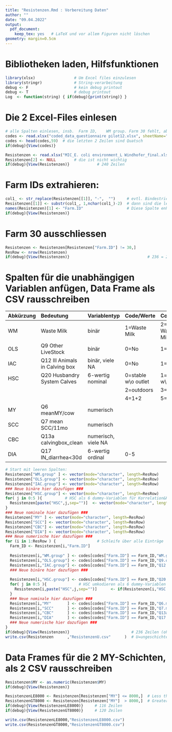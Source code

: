 ```yaml
---
title: "Resistenzen.Rmd : Vorbereitung Daten"
author: ""
date: "09.04.2022"
output:
  pdf_document:
    keep_tex: yes   # LaTeX und vor allem Figuren nicht löschen
geometry: margin=0.5cm
---
```


# Bibliotheken laden, Hilfsfunktionen

```r
library(xlsx)                 # Um Excel files einzulesen
library(stringr)              # String-verarbeitung
debug <- F                    # kein debug printout
debug <- T                    # debug printout
Log  <- function(string) { if(debug){print(string)} }
```

# Die 2 Excel-Files einlesen

```r
# alle Spalten einlesen, insb.  Farm ID,	WM group. Farm 30 fehlt, aber ich rechne nie mit Zeilennummern :
codes <- read.xlsx("coded_data_questionnaire pilot12.xlsx", sheetName="data")
codes <- head(codes,59)  # die letzten 2 Zeilen sind Quatsch
if(debug){View(codes)}
```

```r
Resistenzen <- read.xlsx("MIC_E. coli environment_L Windhofer_final.xls", sheetName="Abfrage")[6:22]   # wichtige Spalten einlesen: Probe, Antibiotika
Resistenzen[2] <- NULL        # die ist nicht wichtig
if(debug){View(Resistenzen)}            # 240 Zeilen
```

# Farm IDs extrahieren:

```r
col1_ <- str_replace(Resistenzen[[1]], "-",  "")     # evtl. Bindestrich weg
Resistenzen[[1]] <- substr(col1_, 1,nchar(col1_)-2)  # dann sind die letzten 2 Zeichen überflüssig
names(Resistenzen)[1] <- "Farm.ID"                   # Diese Spalte enhält jetzt nur noch die Farm IDs
if(debug){View(Resistenzen)}                         
```

# Farm 30 ausschliessen

```r
Resistenzen <- Resistenzen[Resistenzen["Farm.ID"] != 30,]
ResRow <- nrow(Resistenzen)
if(debug){View(Resistenzen)}                                  # 236 = 240 - 4 Proben der Farm 30
```

# Spalten für die unabhängigen Variablen anfügen, Data Frame als CSV rausschreiben

  Abkürzung   Bedeutung                         Variablentyp         Code/Werte                                               Code
  ---------   -------------------------         ------------------   ------------                                             ----------------
  WM          Waste Milk                        binär                1=Waste Milk                                             2=No Waste Milk
  OLS         Q9 Other LiveStock                binär                0=No                                                     1=Yes
  IAC         Q12 Ill Animals in Calving box    binär, viele NA      0=No                                                     1=Yes    
  HSC         Q20 Husbandry System Calves       6-wertig nominal     0=stable w\\o outlet                                     1=stable w\\ outlet
                                                                     2=outdoors                                               3=0+1
                                                                     4=1+2                                                    5=0+2 
  MY          Q6 meanMY/cow                     numerisch            
  SCC         Q7 mean SCC/11mo                  numerisch            
  CBC         Q13a calvingbox_clean             numerisch, viele NA  
  DIA         Q17 IN_diarrhea<30d               6-wertig ordinal     0-5            

```r
# Start mit leeren Spalten:
Resistenzen["WM.group" ] <- vector(mode="character", length=ResRow)               
Resistenzen["OLS.group"] <- vector(mode="character", length=ResRow)               
Resistenzen["IAC.group"] <- vector(mode="character", length=ResRow)  
### Neue binäre hier dazufügen ###
Resistenzen["HSC.group"] <- vector(mode="character", length=ResRow)    
for( j in 0:5 ){          # HSC als 6 dummy-Variablen für Korrelation&Regression
  Resistenzen[paste("HSC",j,sep="")]  <- vector(mode="character", length=ResRow)
}
### Neue nominale hier dazufügen ###
Resistenzen["MY" ] <- vector(mode="character", length=ResRow)               
Resistenzen["SCC"] <- vector(mode="character", length=ResRow)              
Resistenzen["CBC"] <- vector(mode="character", length=ResRow)        
Resistenzen["DIA"] <- vector(mode="character", length=ResRow)              
### Neue numerische hier dazufügen ###
for (i in 1:ResRow ) {                  # Schleife über alle Einträge 
  Farm_ID <- Resistenzen[i,"Farm.ID"] 
  
  Resistenzen[i,"WM.group" ] <- codes[codes["Farm.ID"] == Farm_ID,"WM.group"                    ]  
  Resistenzen[i,"OLS.group"] <- codes[codes["Farm.ID"] == Farm_ID,"Q9.other_livestock"          ]             
  Resistenzen[i,"IAC.group"] <- codes[codes["Farm.ID"] == Farm_ID,"Q12.illanimals_in_calvingbox"]  
  ### Neue binäre hier dazufügen ###
    
  Resistenzen[i,"HSC.group"] <- codes[codes["Farm.ID"] == Farm_ID,"Q20.husbandry_system_calves" ]  
  for( j in 0:5 ){              # HSC umkodieren als 6 dummy-Variablen für Korrelation&Regression
    Resistenzen[i,paste("HSC",j,sep="")]      <- if(Resistenzen[i,"HSC.group"] == j) 1  else 0
  }
  ### Neue nominale hier dazufügen ###
  Resistenzen[i,"MY"       ] <- codes[codes["Farm.ID"] == Farm_ID,"Q6.meanMY.cow"               ]              
  Resistenzen[i,"SCC"      ] <- codes[codes["Farm.ID"] == Farm_ID,"Q7.mean.SCC.11mo"            ]   
  Resistenzen[i,"CBC"      ] <- codes[codes["Farm.ID"] == Farm_ID,"Q13a.calvingbox_clean"       ]      
  Resistenzen[i,"DIA"      ] <- codes[codes["Farm.ID"] == Farm_ID,"Q17.IN_diarrhea.30d" ]       
  ### Neue numerische hier dazufügen ###
}
if(debug){View(Resistenzen)}                           # 236 Zeilen (ohne Farm 30)
write.csv(Resistenzen      ,"ResistenzenU.csv"      )  # U=ungeschichtet (ein Spaltentyp wird unten geändert)
```

# Data Frames für die 2 MY-Schichten, als 2 CSV rausschreiben

```r
Resistenzen$MY <- as.numeric(Resistenzen$MY)
if(debug){View(Resistenzen)}
```


```r
ResistenzenLE8000 <- Resistenzen[Resistenzen["MY"] <= 8000,]  # Less than or Equal to 8000
ResistenzenGT8000 <- Resistenzen[Resistenzen["MY"]  > 8000,]  # Greater Than 8000
if(debug){View(ResistenzenLE8000)}     # 116 Zeilen
if(debug){View(ResistenzenGT8000)}     # 120 Zeilen
```

```r
write.csv(ResistenzenLE8000,"ResistenzenLE8000.csv")
write.csv(ResistenzenGT8000,"ResistenzenGT8000.csv")
```
